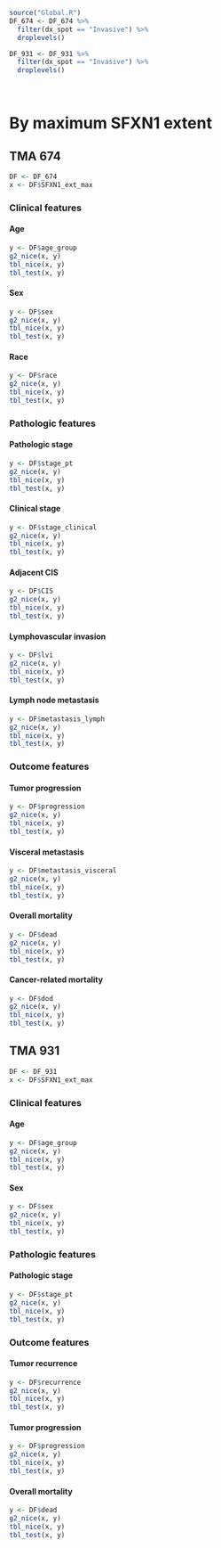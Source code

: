 ```r
source("Global.R")
DF_674 <- DF_674 %>% 
  filter(dx_spot == "Invasive") %>% 
  droplevels()

DF_931 <- DF_931 %>% 
  filter(dx_spot == "Invasive") %>% 
  droplevels()

```

\   

# By maximum SFXN1 extent {.tabset .tabset-pills .tabset-fade}
## TMA 674 {.tabset .tabset-pills .tabset-fade}
```r
DF <- DF_674
x <- DF$SFXN1_ext_max
```

### Clinical features {.tabset .tabset-pills .tabset-fade}
#### Age
```r
y <- DF$age_group
g2_nice(x, y)
tbl_nice(x, y)
tbl_test(x, y)
```

#### Sex
```r
y <- DF$sex
g2_nice(x, y)
tbl_nice(x, y)
tbl_test(x, y)
```

#### Race
```r
y <- DF$race
g2_nice(x, y)
tbl_nice(x, y)
tbl_test(x, y)
```

### Pathologic features {.tabset .tabset-pills .tabset-fade}
#### Pathologic stage
```r
y <- DF$stage_pt
g2_nice(x, y)
tbl_nice(x, y)
tbl_test(x, y)
```

#### Clinical stage
```r
y <- DF$stage_clinical
g2_nice(x, y)
tbl_nice(x, y)
tbl_test(x, y)
```

#### Adjacent CIS
```r
y <- DF$CIS
g2_nice(x, y)
tbl_nice(x, y)
tbl_test(x, y)
```

#### Lymphovascular invasion
```r
y <- DF$lvi
g2_nice(x, y)
tbl_nice(x, y)
tbl_test(x, y)
```

#### Lymph node metastasis
```r
y <- DF$metastasis_lymph
g2_nice(x, y)
tbl_nice(x, y)
tbl_test(x, y)
```

### Outcome features {.tabset .tabset-pills .tabset-fade}
#### Tumor progression
```r
y <- DF$progression
g2_nice(x, y)
tbl_nice(x, y)
tbl_test(x, y)
```

#### Visceral metastasis
```r
y <- DF$metastasis_visceral
g2_nice(x, y)
tbl_nice(x, y)
tbl_test(x, y)
```

#### Overall mortality
```r
y <- DF$dead
g2_nice(x, y)
tbl_nice(x, y)
tbl_test(x, y)
```

#### Cancer-related mortality
```r
y <- DF$dod
g2_nice(x, y)
tbl_nice(x, y)
tbl_test(x, y)
```

## TMA 931 {.tabset .tabset-pills .tabset-fade}
```r
DF <- DF_931
x <- DF$SFXN1_ext_max
```

### Clinical features {.tabset .tabset-pills .tabset-fade}
#### Age
```r
y <- DF$age_group
g2_nice(x, y)
tbl_nice(x, y)
tbl_test(x, y)
```

#### Sex
```r
y <- DF$sex
g2_nice(x, y)
tbl_nice(x, y)
tbl_test(x, y)
```

### Pathologic features {.tabset .tabset-pills .tabset-fade}
#### Pathologic stage
```r
y <- DF$stage_pt
g2_nice(x, y)
tbl_nice(x, y)
tbl_test(x, y)
```

### Outcome features {.tabset .tabset-pills .tabset-fade}
#### Tumor recurrence
```r
y <- DF$recurrence
g2_nice(x, y)
tbl_nice(x, y)
tbl_test(x, y)
```

#### Tumor progression
```r
y <- DF$progression
g2_nice(x, y)
tbl_nice(x, y)
tbl_test(x, y)
```

#### Overall mortality
```r
y <- DF$dead
g2_nice(x, y)
tbl_nice(x, y)
tbl_test(x, y)
```
